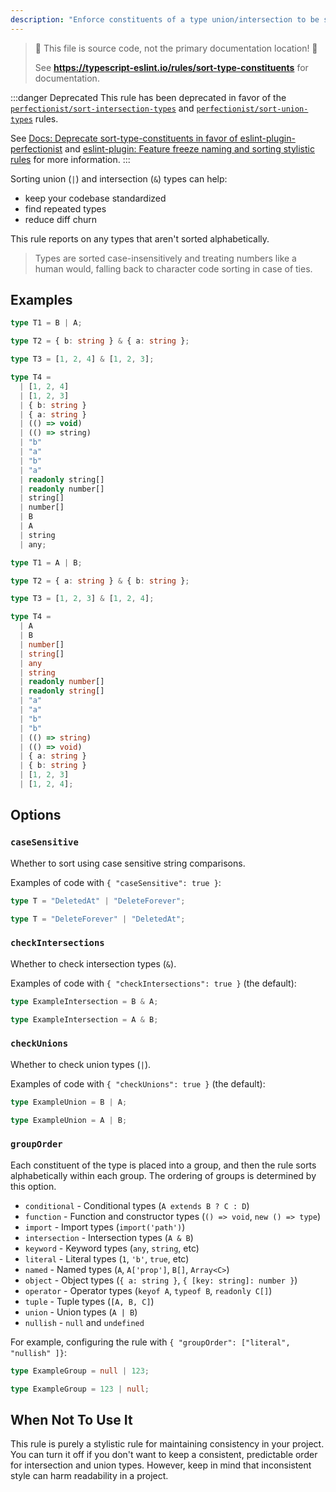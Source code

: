```yaml
---
description: "Enforce constituents of a type union/intersection to be sorted alphabetically."
---
```



> 🛑 This file is source code, not the primary documentation location! 🛑
>
> See **https://typescript-eslint.io/rules/sort-type-constituents** for documentation.

:::danger Deprecated
This rule has been deprecated in favor of the [`perfectionist/sort-intersection-types`](https://eslint-plugin-perfectionist.azat.io/rules/sort-intersection-types) and [`perfectionist/sort-union-types`](https://eslint-plugin-perfectionist.azat.io/rules/sort-union-types) rules.

See [Docs: Deprecate sort-type-constituents in favor of eslint-plugin-perfectionist](https://github.com/typescript-eslint/typescript-eslint/issues/8915) and [eslint-plugin: Feature freeze naming and sorting stylistic rules](https://github.com/typescript-eslint/typescript-eslint/issues/8792) for more information.
:::

Sorting union (`|`) and intersection (`&`) types can help:

- keep your codebase standardized
- find repeated types
- reduce diff churn

This rule reports on any types that aren't sorted alphabetically.

> Types are sorted case-insensitively and treating numbers like a human would, falling back to character code sorting in case of ties.

## Examples

<Tabs>
<TabItem value="❌ Incorrect">

```ts
type T1 = B | A;

type T2 = { b: string } & { a: string };

type T3 = [1, 2, 4] & [1, 2, 3];

type T4 =
  | [1, 2, 4]
  | [1, 2, 3]
  | { b: string }
  | { a: string }
  | (() => void)
  | (() => string)
  | "b"
  | "a"
  | "b"
  | "a"
  | readonly string[]
  | readonly number[]
  | string[]
  | number[]
  | B
  | A
  | string
  | any;
```

</TabItem>
<TabItem value="✅ Correct">

```ts
type T1 = A | B;

type T2 = { a: string } & { b: string };

type T3 = [1, 2, 3] & [1, 2, 4];

type T4 =
  | A
  | B
  | number[]
  | string[]
  | any
  | string
  | readonly number[]
  | readonly string[]
  | "a"
  | "a"
  | "b"
  | "b"
  | (() => string)
  | (() => void)
  | { a: string }
  | { b: string }
  | [1, 2, 3]
  | [1, 2, 4];
```

</TabItem>
</Tabs>

## Options

### `caseSensitive`

Whether to sort using case sensitive string comparisons.

Examples of code with `{ "caseSensitive": true }`:

<Tabs>
<TabItem value="❌ Incorrect">

```ts option='{ "caseSensitive": true }'
type T = "DeletedAt" | "DeleteForever";
```

</TabItem>
<TabItem value="✅ Correct">

```ts option='{ "caseSensitive": true }'
type T = "DeleteForever" | "DeletedAt";
```

</TabItem>
</Tabs>

### `checkIntersections`

Whether to check intersection types (`&`).

Examples of code with `{ "checkIntersections": true }` (the default):

<Tabs>
<TabItem value="❌ Incorrect">

```ts option='{ "checkIntersections": true }'
type ExampleIntersection = B & A;
```

</TabItem>
<TabItem value="✅ Correct">

```ts option='{ "checkIntersections": true }'
type ExampleIntersection = A & B;
```

</TabItem>
</Tabs>

### `checkUnions`

Whether to check union types (`|`).

Examples of code with `{ "checkUnions": true }` (the default):

<Tabs>
<TabItem value="❌ Incorrect">

```ts option='{ "checkUnions": true }'
type ExampleUnion = B | A;
```

</TabItem>
<TabItem value="✅ Correct">

```ts option='{ "checkUnions": true }'
type ExampleUnion = A | B;
```

</TabItem>
</Tabs>

### `groupOrder`

Each constituent of the type is placed into a group, and then the rule sorts alphabetically within each group.
The ordering of groups is determined by this option.

- `conditional` - Conditional types (`A extends B ? C : D`)
- `function` - Function and constructor types (`() => void`, `new () => type`)
- `import` - Import types (`import('path')`)
- `intersection` - Intersection types (`A & B`)
- `keyword` - Keyword types (`any`, `string`, etc)
- `literal` - Literal types (`1`, `'b'`, `true`, etc)
- `named` - Named types (`A`, `A['prop']`, `B[]`, `Array<C>`)
- `object` - Object types (`{ a: string }`, `{ [key: string]: number }`)
- `operator` - Operator types (`keyof A`, `typeof B`, `readonly C[]`)
- `tuple` - Tuple types (`[A, B, C]`)
- `union` - Union types (`A | B`)
- `nullish` - `null` and `undefined`

For example, configuring the rule with `{ "groupOrder": ["literal", "nullish" ]}`:

<Tabs>
<TabItem value="❌ Incorrect">

```ts option='{ "groupOrder": ["literal", "nullish" ]}'
type ExampleGroup = null | 123;
```

</TabItem>
<TabItem value="✅ Correct">

```ts option='{ "groupOrder": ["literal", "nullish" ]}'
type ExampleGroup = 123 | null;
```

</TabItem>
</Tabs>

## When Not To Use It

This rule is purely a stylistic rule for maintaining consistency in your project.
You can turn it off if you don't want to keep a consistent, predictable order for intersection and union types.
However, keep in mind that inconsistent style can harm readability in a project.
